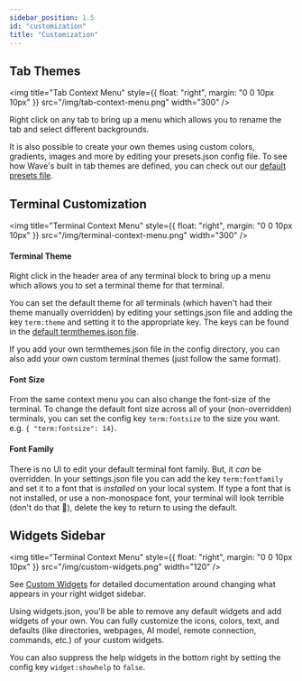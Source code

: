 ```yaml
---
sidebar_position: 1.5
id: "customization"
title: "Customization"
---
```


## Tab Themes

<img
  title="Tab Context Menu"
  style={{ float: "right", margin: "0 0 10px 10px" }}
  src="/img/tab-context-menu.png"
  width="300"
/>

Right click on any tab to bring up a menu which allows you to rename the tab and select different backgrounds.

It is also possible to create your own themes using custom colors, gradients, images and more by editing your presets.json config file. To see how Wave's built in tab themes are defined, you can check out our [default presets file](https://github.com/wavetermdev/waveterm/blob/main/pkg/wconfig/defaultconfig/presets.json).

<div style={{ clear: "both" }} />

## Terminal Customization

<img
  title="Terminal Context Menu"
  style={{ float: "right", margin: "0 0 10px 10px" }}
  src="/img/terminal-context-menu.png"
  width="300"
/>

#### Terminal Theme

Right click in the header area of any terminal block to bring up a menu which allows you to set a terminal
theme for that terminal.

You can set the default theme for all terminals (which haven't had their theme manually overridden) by editing your settings.json file and adding the key `term:theme` and setting it to the appropriate key. The keys can be found
in the [default termthemes.json file](https://github.com/wavetermdev/waveterm/blob/main/pkg/wconfig/defaultconfig/termthemes.json).

If you add your own termthemes.json file in the config directory, you can also add your own custom terminal themes (just follow the same format).

<div style={{ clear: "both" }} />

#### Font Size

From the same context menu you can also change the font-size of the terminal. To change the default font size across all of your (non-overridden) terminals, you can set the config key `term:fontsize` to the size you want. e.g. `{ "term:fontsize": 14}`.

#### Font Family

There is no UI to edit your default terminal font family. But, it _can_ be overridden. In your settings.json file you can add the key `term:fontfamily` and set it to a font that is _installed_ on your local system. If type a font that is not installed, or use a non-monospace font, your terminal will look terrible (don't do that 🙂), delete the key to return to using the default.

## Widgets Sidebar

<img
  title="Terminal Context Menu"
  style={{ float: "right", margin: "0 0 10px 10px" }}
  src="/img/custom-widgets.png"
  width="120"
/>

See [Custom Widgets](/customwidgets) for detailed documentation around changing what appears in your right widget sidebar.

Using widgets.json, you'll be able to remove any default widgets and add widgets of your own. You can fully customize the icons, colors, text, and defaults (like directories, webpages, AI model, remote connection, commands, etc.) of your custom widgets.

You can also suppress the help widgets in the bottom right by setting the config key `widget:showhelp` to `false`.

<div style={{ clear: "both" }} />
